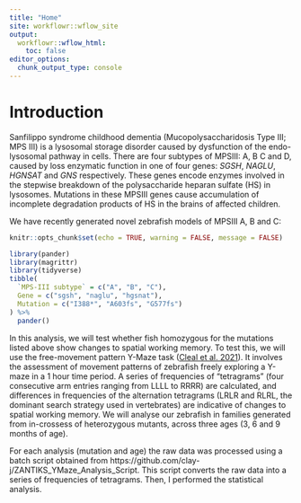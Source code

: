 ```yaml
---
title: "Home"
site: workflowr::wflow_site
output:
  workflowr::wflow_html:
    toc: false
editor_options:
  chunk_output_type: console
---
```


# Introduction 

Sanfilippo syndrome childhood dementia (Mucopolysaccharidosis Type III; MPS III) is a lysosomal storage disorder caused by dysfunction of the endo-lysosomal pathway in cells. There are four subtypes of MPSIII: A, B C and D, caused by loss enzymatic function in one of four genes: *SGSH*, *NAGLU*, *HGNSAT* and *GNS* respectively. These genes encode enzymes involved in the stepwise breakdown of the polysaccharide heparan sulfate (HS) in lysosomes. Mutations in these MPSIII genes cause accumulation of incomplete degradation products of HS in the brains of affected children.

We have recently generated novel zebrafish models of MPSIII A, B and C:
```r
knitr::opts_chunk$set(echo = TRUE, warning = FALSE, message = FALSE)
```

```r
library(pander)
library(magrittr)
library(tidyverse)
tibble(
  `MPS-III subtype` = c("A", "B", "C"),
  Gene = c("sgsh", "naglu", "hgsnat"), 
  Mutation = c("I388*", "A603fs", "G577fs")
) %>% 
  pander()
```

In this analysis, we will test whether fish homozygous for the mutations listed above show changes to spatial working memory. To test this, we will use the free-movement pattern Y-Maze task ([Cleal et al. 2021](https://link.springer.com/article/10.3758/s13428-020-01452-x)). It involves the assessment of movement patterns of zebrafish freely exploring a Y-maze in a 1 hour time period. A series of frequencies of “tetragrams” (four consecutive arm entries ranging from LLLL to RRRR) are calculated, and differences in frequencies of the alternation tetragrams (LRLR and RLRL, the dominant search strategy used in vertebrates) are indicative of changes to spatial working memory. We will analyse our zebrafish in families generated from in-crossess of heterozygous mutants, across three ages (3, 6 and 9 months of age). 

For each analysis (mutation and age) the raw data was processed using a batch script obtained from https://github.com/clay-j/ZANTIKS_YMaze_Analysis_Script. This script converts the raw data into a series of frequencies of tetragrams. Then, I performed the statistical analysis. 
